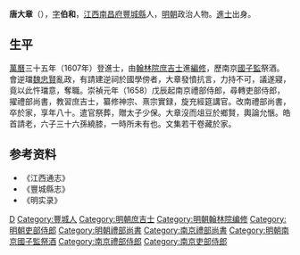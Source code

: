 '''唐大章'''（{{bd|?||?|catIdx=T唐}}），[[表字|字]]'''伯和'''，[[江西|江西]][[南昌府|南昌府]][[豐城縣|豐城縣]]人，[[明朝|明朝]]政治人物。[[進士|進士]]出身。

== 生平 ==
[[萬曆|萬曆]]三十五年（1607年）登進士，由[[翰林院|翰林院]][[庶吉士|庶吉士]]進[[編修|編修]]，歷南京[[國子監|國子監]]祭酒。會逆璫[[魏忠賢|魏忠賢]]亂政，有請建逆祠於國學傍者，大章發憤抗言，力持不可，議遂寢，竟以此忤璫意，奪職。崇禎元年（1658）戊辰起南京禮部侍郎，尋轉吏部侍郎，擢禮部尚書，教習庶吉士，纂修神宗、熹宗實録，旋充經筵講官。改南禮部尚書，卒於家，享年八十。遣官祭葬，贈太子少保。大章沒而俎豆於鄉賢，輿論允愜。皓首請老，六子三十六孫繞膝，一時所未有也。文集若干卷藏於家。

==参考资料==
{{reflist}}
* 《江西通志》
* 《豐城縣志》
* 《明实录》

{{萬曆三十五年丁未科殿試金榜}}

{{Authority control}}

{{DEFAULTSORT:Tang唐}}
[[Category:唐姓|D]]
[[Category:豐城人|Category:豐城人]]
[[Category:明朝庶吉士|Category:明朝庶吉士]]
[[Category:明朝翰林院编修|Category:明朝翰林院编修]]
[[Category:明朝吏部侍郎|Category:明朝吏部侍郎]]
[[Category:明朝禮部尚書|Category:明朝禮部尚書]]
[[Category:南京禮部尚書|Category:南京禮部尚書]]
[[Category:明朝南京國子監祭酒|Category:明朝南京國子監祭酒]]
[[Category:南京禮部侍郎|Category:南京禮部侍郎]]
[[Category:南京吏部侍郎|Category:南京吏部侍郎]]


{{明朝人小作品}}